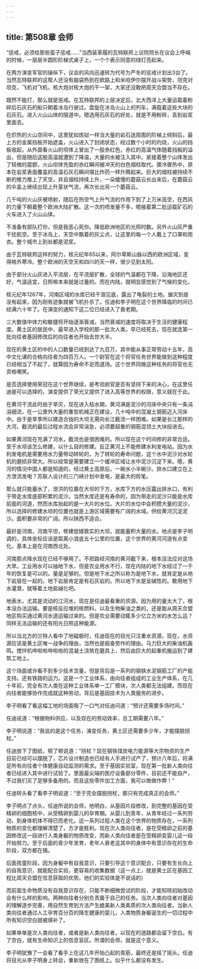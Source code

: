 ```yaml
---
---
---
```

title: 第508章 会师
---



“惩戒，必须给那些蛮子惩戒……”当西装革履的瓦特联邦上议院院长在议会上呼喊的时候，一层层半圆形阶梯式桌子上，一个个表示同意的绿灯亮起来。

在两方演变军官的操纵下，议会的风向迅速转为代号为严冬的惩戒计划出3台了。当然瓦特联邦的这帮人还没有脑袋热到在欧路上和米哈伊尔摆开战斗架势，坦克对坦克，飞机对飞机，核大炮对核大炮的干一架，大家还没敢把周天合盟当不存在。

既然不能打，那么就是惩戒。在瓦特联邦的上层决定后，北大西洋上大量运载着粉碎后石灰石的船只朝着冰岛行驶过。盘旋在冰岛火山上的列车，满载着这些大块的石灰石。进入火山山体的隧道中。嗯选用石灰石的好处，就是不用粉碎，丢到岩浆里面去。

在炽热的火山空间中，这里犹如炼狱一样当大量的岩石送周围的阶梯上倾斜后，最上方的金属挡板开始遮盖，火山进入了封闭状态，经过数个小时的灼烧，火山的挡板收起，从外面看火山的坝体上冒出了一股赤红色，赤红的高温气体随着挡板的溢出，但是随后这股高温就遭到了降温，大量的水被注入其中。紧接着整个山体发出了轻微的震颤，火山坝体充盈的赤红瞬间被冲天的白色烟柱取代。骤冷骤热中，原本在岩浆表面覆盖的高温石灰石瞬间堪比炸药一样升腾起来。巨大的烟柱被持续不断的推力推上了天空，并且烟柱持续上升，一朵缓慢的蘑菇云长出来后，在蘑菇云的伞盖上继续出现上升茎状气流，再次长出另一个蘑菇云。

几千吨的火山灰被喷射，随后在热空气上升气流的作用下到了上万米高空，在西风的力量下朝着整个欧洲大陆扩散。这一次的喷发量不多，嗯接着第二批运载矿石的火车进入了火山山体。

不准备有部队打你，但是我恶心死你。降低欧洲地区的光照时数。另外火山灰严重干扰航空。至于冰岛上，天空中飘着的灰尘点，让这里的每一个人戴上了口罩和雨衣。整个城市上到处都是泥浆。

由于瓦特联邦这样的努力，核元纪年65以来，阿尔卑斯山脉以西的欧洲区域，变得格外寒冷。整个欧洲的天空天和四川的天一样，很少见到太阳。

由于部分火山灰进入平流层，在平流层扩散，全球的气温都在下降，沿海地区还好，气温适宜，日照嘛本来就是过量的。而在内陆，就明显感觉到了气候的变化。

核元纪年1267年，河南区域的水库已经干涸见底，露出了龟裂的土地。蝗灾到是没有起来，因为刚有迹象就被飞机扑杀了。任迪和李子明在这个世界降临的时间已经满六十年了。在演变的通知下这二位已经进入了衰老期。

三大数值中体力和敏捷将开始逐渐衰减，当然衰减的速度将取决于生活的健康程度。黄土区的居民中，最早进入学校的那一批次人类。早已经死去，现在就连第一批向往者基因修改后的向往者也开始去世大半。

现在的黄土区的中的人口数量已经到达了九百万，其中能从事正常劳动十五年，高中文化课的合格向往者为四百万人。一个尉官在这个将官任务世界能做到这种程度已经相当了不起了，就算因为寿命不足而退场。这个世界同做这种任务的将官也无资格嘲笑。

是否选择使用荣冠在这个世界继续，是考验尉官是否有坚持下来的决心，在这里任迪是可以选择的，演变提供了荣光又提供了进入高等世界的权限，意义就在于此。

在黄河干流此时由于旱灾，现在进入枯水期，黄河满是泥沙的河床中央只有一条涓涓细流，在一公里外大量的重型机械正在建设，几十吨中的混凝土钢筋迈入河床中。由于是旱季所以建造合拢的大坝无需向长江截流一样困难。如果是长江那样的大河，截流的最后过程水流会非常湍急，必须要超重的钢筋混领土大块投进去。

如果黄河现在充满了河水，截流也是很困难的。所以现在这个时间修的非常合适。至于水坝该怎么修建，以什么目的修建。反正黄河上不能修建水利发电站。因为水利发电机是需要用水力量带动转轮的，为了转轮的寿命问题，这个水中泥沙对水轮机的磨损非常大。所以经常是需要建立一个缓冲区域让水中泥沙沉淀下来。嗯，黄河的情况中国人都是知道的，经过黄土高原后，一碗水小半碗沙。排水口建立在上方泄流发电？苏联人设计的三门峡计划中发电，是最大的败笔。

那么就只能蓄水了，泄洪的位置在大坝的下方，水库下方的水压露出排水口，有利于带走水库底部积累的泥沙。当然水库还是有寿命的，因为带走的泥沙只能是水库前面的河道，然而水库抬起的是一大片的水位。大片的水位中会积攒大量的泥沙，所以选择的修建水坝的位置也就是上游区域需要有广阔的水域。供给黄河沉淀泥沙。面积要非常的广阔。所以陕西不适合。

最好是河南，河南平坦，修建低矮敦实的大坝。就能蓄积大量的水。地点是李子明调的，具体坐标应该是距离小浪底五十公里的位置，这个世界的黄河河道有点变化。基本上是在河南西北处。

河南那点降水现在已经不够用了。不把路经河南的黄河截下来，根本没法应对这场大旱。工业用水可以抽地下水，但是农业用水不行，现在内陆的地下水经过了一千年的恢复是可以的。量是足够的。但是地下水之所以称为是地下水，就肯定是从地下岩层在一起的。地下岩层肯定是有石灰岩的。所以地下水是呈碱性的。敢用地下水灌溉，就等着土地盐碱化吧。

地表水，尤其是流动的江河水，现在是任迪最看重的资源。因为用的量太大了，根本没办法运输。要是核反应堆的核燃料，以及生物柴油之类的，还是能从周天合盟地区购买通过黄河水道运输过来的。但是农业需要动辄多少亿立方米的水怎么运？同样无法运输的还有阳光日照这种能源。

所以当北方的兰特人看中了地磁极时，任迪现在的目光只注重水资源，现在，水资源应该是黄土区唯一战争的理由，当然也是振奋劳作的理由。马力巨大的柴油机轰鸣。搅拌机哗啦啦哗啦啦的混凝土浇筑在磨具上，然后由巨大的起重机搬运到了建筑工地上。

这个场面或许看不到多少技术含量，但是背后是一系列的钢铁水泥钢筋工厂的产能支持。还有铁路的运力。这是一个工业体系，由向往者组成的工业生产体系，在几十年前，完全有次人类在这种工业体系单一工厂模块，次人类都无法组建。而现在向往者能够协作完成就这种劳动，背后是基因技术为人类服务的进步。

李子明看了看这幅工地的场面吸了一口气对任迪问道：“预计还需要多场时间。”

任迪说道：“根据物料供应，以及现在的劳动效率，总工期需要八年。”

李子明说道：“我说的是这个任务，演变任务，黄土区还需要多少年，才能摆脱拐杖。”

任迪放下了图纸，顿了顿说道：“拐杖？现在钢铁煤炭电力能源等大宗物资的生产目前已经可以摆脱了，芯片设计制造也已经有人手进行试产了，预计八年后，将满足所有向往者个体健康自动监测的需求。至于基因实验室，现在第一批新人类向往者已经进入其中进行试验了。里面最尖端的医疗设备部分零件，目前还不能自产，不过我们买了足够多备用的。而且这些零件加工方面，我可以做做作弊！”

任迪转头看了看李子明说道：“至于完全摆脱拐杖，那只有完成真正的会师。”

李子明点了点头，任迪所说的会师，他明白，从基因片段修改，到完整的基因在受精卵的细胞核中，从受精卵到婴儿的孕育期。从婴儿到青年，从青年经过一系列劳动，到身体机体不得已而老化。这一系列过程人类在这个世界的物质存在，一系列物质的变化都理解清楚了，方才是胜利。现在次人类向往者，是在受精卵之前的基因修改这一段进行人类身躯的物质改变，而新人类向往者是在受精卵变婴儿这一段开始努力。至于后面的青少年发育，老年人衰老这其中的身体中有意识存在的生命阶段，双方都在搞。

后面孩童阶段，因为身躯中有自我意识，只要引导这个意识配合，只要有生长向上的自我意识，就能配合实验，更容易的收集数据（这一点上，就是黄土区在基因工程比周天合盟在信息获取的优势。他们的实验体是不说话的）

而前面生命物质没有自我意识存在，只能不断细微尝试的阶段，才能知晓初始改动会有什么样的影响。两种向往者分别负责属于自己的任务。当次人类向往者对基因的理解逐步完善，用自然生育到方法产生媲美新人类素质的次人类向往者。当新人类向往者通过人工孕育百分百的降生健康的婴儿，人类物质身躯诞生的一切过程中所有知识空白就被填补了。

如果单单是次人类向往者，或者是新人类向往者，以现在的道路都会留下空白。有了空白，就有生命知识上的信息盲区。所谓的会师，就是这个意义。

李子明犹豫了一会看了看手上在这几年开始凸起的青筋，最终还是摇了摇头。任迪将目光从李子明身上转会，重新放在了图纸上。似乎什么都没有发生。
